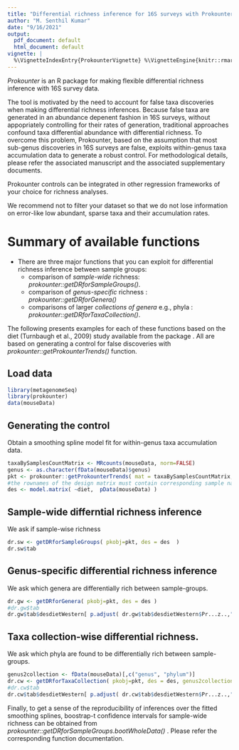 ```yaml
---
title: "Differential richness inference for 16S surveys with Prokounter"
author: "M. Senthil Kumar"
date: "9/16/2021"
output:
  pdf_document: default
  html_document: default
vignette: |
  %\VignetteIndexEntry{ProkounterVignette} %\VignetteEngine{knitr::rmarkdown} %\VignetteEncoding{UTF-8}
---
```


*Prokounter* is an R package for making flexible differential richness inference with 16S survey data. 

The tool is motivated by the need to account for false taxa discoveries when making differential richness inferences. Because false taxa are generated in an abundance depenent fashion in 16S surveys, without appopriately controlling for their rates of generation, traditional approaches confound taxa differential abundance with differential richness. To overcome this problem, Prokounter, based on the assumption that most sub-genus discoveries in 16S surveys are false, exploits within-genus taxa accumulation data to generate a robust control. For methodological details, please refer the associated manuscript and the associated supplementary documents.  

Prokounter controls can be integrated in other regression frameworks of your choice for richness analyses.

We recommend not to filter your dataset so that we do not lose information on error-like low abundant, sparse taxa and their accumulation rates. 

# Summary of available functions
* There are three major functions that you can exploit for differential richness inference between sample groups: 
  + comparison of *sample-wide* richness: _prokounter::getDRforSampleGroups()_. 
  + comparison of *genus-specific* richness : _prokounter::getDRforGenera()_
  + comparisons of larger *collections of genera* e.g., phyla :  _prokounter::getDRforTaxaCollection()_. 


The following presents examples for each of these functions based on the \emph{mouse} diet (Turnbaugh et al., 2009) study available from the package \emph{metagenomeSeq}. All are based on generating a control for false discoveries with _prokounter::getProkounterTrends()_ function. 

## Load data
```r
library(metagenomeSeq)
library(prokounter)
data(mouseData)
```

## Generating the control

Obtain a smoothing spline model fit for within-genus taxa accumulation data. 
```r
taxaBySamplesCountMatrix <- MRcounts(mouseData, norm=FALSE)
genus <- as.character(fData(mouseData)$genus)
pkt <- prokounter::getProkounterTrends( mat = taxaBySamplesCountMatrix,genus=genus)
#the rownames of the design matrix must contain corresponding sample names.
des <- model.matrix( ~diet,  pData(mouseData) ) 
```

## Sample-wide differntial richness inference
We ask if sample-wise richness 
```r
dr.sw <- getDRforSampleGroups( pkobj=pkt, des = des  )
dr.sw$tab
```


## Genus-specific differential richness inference
We ask which genera are differentially rich between sample-groups. 
```r
dr.gw <- getDRforGenera( pkobj=pkt, des = des )
#dr.gw$tab 
dr.gw$tab$desdietWestern[ p.adjust( dr.gw$tab$desdietWestern$Pr...z..,"BH" ) < .1, ]
```

## Taxa collection-wise differential richness. 
We ask which phyla are found to be differentially rich between sample-groups.  
```r
genus2collection <- fData(mouseData)[,c("genus", "phylum")]
dr.cw <- getDRforTaxaCollection( pkobj=pkt, des = des, genus2collection=genus2collection )
#dr.cw$tab
dr.cw$tab$desdietWestern[ p.adjust( dr.cw$tab$desdietWestern$Pr...z..,"BH" ) < .1, ]
```


Finally, to get a sense of the reproducibility of inferences over the fitted smoothing splines, boostrap-t confidence intervals for sample-wide richness can be obtained from _prokounter::getDRforSampleGroups.bootWholeData()_ . Please refer the corresponding function documentation.  
